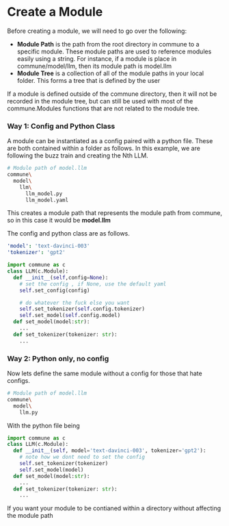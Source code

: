 # Create a Module

Before creating a module, we will need to go over the following:

- **Module Path** is the path from the root directory in commune to a specific module. These module paths are used to reference modules easily using a string. For instance, if a module is place in commune/model/llm, then its module path is model.llm
- **Module Tree** is a collection of all of the module paths in your local folder. This forms a tree that is defined by the user

If a module is defined outside of the commune directory, then it will not be recorded in the module tree, but can still be used with most of the commune.Modules functions that are not related to the module tree.

### Way 1: Config and Python Class

A module can be instantiated as a config paired with a python file. These are both contained within a folder as follows. In this example, we are following the buzz train and creating the Nth LLM.

```bash
# Module path of model.llm
commune\
  model\
    llm\
      llm_model.py
      llm_model.yaml
```

This creates a module path that represents the module path from commune, so in this case it would be **model.llm**

The config and python class are as follows.

```yaml
'model': 'text-davinci-003'
'tokenizer': 'gpt2'
```

```python
import commune as c
class LLM(c.Module):
  def __init__(self,config=None):
    # set the config , if None, use the default yaml
    self.set_config(config)

    # do whatever the fuck else you want
    self.set_tokenizer(self.config.tokenizer)
    self.set_model(self.config.model)
  def set_model(model:str):
    ...
  def set_tokenizer(tokenizer: str):
    ...


```

### Way 2: Python only, no config

Now lets define the same module without a config for those that hate configs.

```bash
# Module path of model.llm
commune\
  model\
    llm.py
```

With the python file being

```python
import commune as c
class LLM(c.Module):
  def __init__(self, model='text-davinci-003', tokenizer='gpt2'):
    # note how we dont need to set the config
    self.set_tokenizer(tokenizer)
    self.set_model(model)
  def set_model(model:str):
    ...
  def set_tokenizer(tokenizer: str):
    ...


```

If you want your module to be contianed within a directory without affecting the module path
